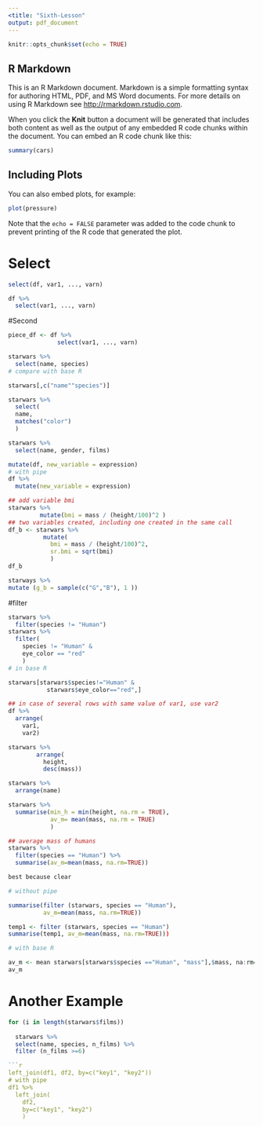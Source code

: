 ```yaml
---
<title: "Sixth-Lesson"
output: pdf_document
---
```


```r
knitr::opts_chunk$set(echo = TRUE)
```

## R Markdown

This is an R Markdown document. Markdown is a simple formatting syntax for authoring HTML, PDF, and MS Word documents. For more details on using R Markdown see <http://rmarkdown.rstudio.com>.

When you click the **Knit** button a document will be generated that includes both content as well as the output of any embedded R code chunks within the document. You can embed an R code chunk like this:

```r
summary(cars)
```

## Including Plots

You can also embed plots, for example:

```r
plot(pressure)
```

Note that the `echo = FALSE` parameter was added to the code chunk to prevent printing of the R code that generated the plot.

# Select 

```r
select(df, var1, ..., varn)
```

```r
df %>%
  select(var1, ..., varn)
```

#Second
```r
piece_df <- df %>%
              select(var1, ..., varn)
```

```r
starwars %>%
  select(name, species)
# compare with base R

starwars[,c("name""species")]
```

```r
starwars %>%
  select(
  name, 
  matches("color")
  )

starwars %>%
  select(name, gender, films)
```

```r
mutate(df, new_variable = expression)
# with pipe
df %>%
  mutate(new_variable = expression)
``` 

```r
## add variable bmi
starwars %>%
         mutate(bmi = mass / (height/100)^2 )  
## two variables created, including one created in the same call
df_b <- starwars %>%
          mutate(
            bmi = mass / (height/100)^2,
            sr.bmi = sqrt(bmi)
            ) 
df_b

starways %>%
mutate (g_b = sample(c("G","B"), 1 ))
```

#filter 


```r
starwars %>%
  filter(species != "Human")
starwars %>%
  filter(
    species != "Human" &
    eye_color == "red"
    )
# in base R 

starwars[starwars$species!="Human" & 
           starwars$eye_color=="red",]


```

```r
## in case of several rows with same value of var1, use var2
df %>%
  arrange(
    var1,
    var2)
```

```r
starwars %>%
        arrange(
          height, 
          desc(mass))

starwars %>%
  arrange(name)
```

```r
starwars %>%
  summarise(min_h = min(height, na.rm = TRUE),
            av_m= mean(mass, na.rm = TRUE)
            )
```
```r
## average mass of humans 
starwars %>%
  filter(species == "Human") %>%
  summarise(av_m=mean(mass, na.rm=TRUE))

best because clear 

# without pipe

summarise(filter (starwars, species == "Human"), 
          av_m=mean(mass, na.rm=TRUE))

temp1 <- filter (starwars, species == "Human")
summarise(temp1, av_m=mean(mass, na.rm=TRUE)))

# with base R

av_m <- mean starwars[starwars$species =="Human", "mass"],$mass, na:rm=TRUE
av_m 
```


# Another Example 

``` r
for (i in length(starwars$films))
  
  starwars %>%
  select(name, species, n_films) %>%
  filter (n_films >=6)

```r
left_join(df1, df2, by=c("key1", "key2"))
# with pipe
df1 %>%
  left_join(
    df2,
    by=c("key1", "key2")
    )
```
